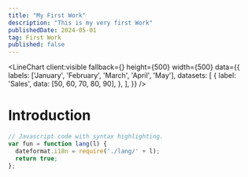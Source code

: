 ```yaml
---
title: "My First Work"
description: "This is my very first Work"
publishedDate: 2024-05-01
tag: First Work
published: false
---
```



<LineChart
  client:visible
  fallback={<span class="loading loading-spinner loading-xl"></span>}
  height={500}
  width={500}
  data={{
    labels: ['January', 'February', 'March', 'April', 'May'],
    datasets: [
      {
        label: 'Sales',
        data: [50, 60, 70, 80, 90],
      },
    ],
  }}
/>

# Introduction

```js title="app.js" {1, 4}
// Javascript code with syntax highlighting.
var fun = function lang(l) {
  dateformat.i18n = require('./lang/' + l);
  return true;
};
```

